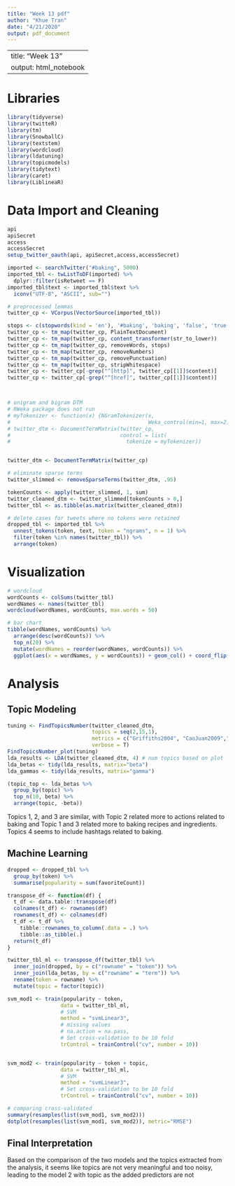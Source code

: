 ```yaml
---
title: "Week 13 pdf"
author: "Khue Tran"
date: "4/21/2020"
output: pdf_document
---
```


---
title: "Week 13"
output: html_notebook
---


# Libraries
```r
library(tidyverse)
library(twitteR)
library(tm)
library(SnowballC)
library(textstem)
library(wordcloud)
library(ldatuning)
library(topicmodels)
library(tidytext)
library(caret)
library(LiblineaR)
```


# Data Import and Cleaning
```r
api
apiSecret 
access 
accessSecret 
setup_twitter_oauth(api, apiSecret,access,accessSecret)
```


```r
imported <- searchTwitter("#baking", 5000)
imported_tbl <- twListToDF(imported) %>%
  dplyr::filter(isRetweet == F)
imported_tbl$text <- imported_tbl$text %>% 
  iconv("UTF-8", "ASCII", sub="")
```



```r
# preprocessed lemmas
twitter_cp <- VCorpus(VectorSource(imported_tbl))

stops <- c(stopwords(kind = 'en'), '#baking', 'baking', 'false', 'true')
twitter_cp <- tm_map(twitter_cp, PlainTextDocument)
twitter_cp <- tm_map(twitter_cp, content_transformer(str_to_lower))
twitter_cp <- tm_map(twitter_cp, removeWords, stops)
twitter_cp <- tm_map(twitter_cp, removeNumbers)
twitter_cp <- tm_map(twitter_cp, removePunctuation)
twitter_cp <- tm_map(twitter_cp, stripWhitespace)
twitter_cp <- twitter_cp[-grep("^[http]", twitter_cp[[1]]$content)]
twitter_cp <- twitter_cp[-grep("^[href]", twitter_cp[[1]]$content)]



# unigram and bigram DTM
# RWeka package does not run
# myTokenizer <- function(x) {NGramTokenizer(x,
#                                            Weka_control(min=1, max=2))}
# twitter_dtm <- DocumentTermMatrix(twitter_cp,
#                                   control = list(
#                                     tokenize = myTokenizer))


twitter_dtm <- DocumentTermMatrix(twitter_cp)

# eliminate sparse terms
twitter_slimmed <- removeSparseTerms(twitter_dtm, .95)

tokenCounts <- apply(twitter_slimmed, 1, sum)
twitter_cleaned_dtm <- twitter_slimmed[tokenCounts > 0,]
twitter_tbl <- as.tibble(as.matrix(twitter_cleaned_dtm))

# delete cases for tweets where no tokens were retained
dropped_tbl <- imported_tbl %>%
  unnest_tokens(token, text, token = "ngrams", n = 1) %>%
  filter(token %in% names(twitter_tbl)) %>%
  arrange(token)
```



# Visualization
```r
# wordcloud
wordCounts <- colSums(twitter_tbl)
wordNames <- names(twitter_tbl)
wordcloud(wordNames, wordCounts, max.words = 50)

# bar chart
tibble(wordNames, wordCounts) %>%
  arrange(desc(wordCounts)) %>%
  top_n(20) %>%
  mutate(wordNames = reorder(wordNames, wordCounts)) %>%
  ggplot(aes(x = wordNames, y = wordCounts)) + geom_col() + coord_flip() + theme_classic()
```


# Analysis

## Topic Modeling
```r
tuning <- FindTopicsNumber(twitter_cleaned_dtm,
                           topics = seq(2,15,1), 
                           metrics = c("Griffiths2004", "CaoJuan2009","Arun2010", "Deveaud2014"),
                           verbose = T)
FindTopicsNumber_plot(tuning)
lda_results <- LDA(twitter_cleaned_dtm, 4) # num topics based on plot
lda_betas <- tidy(lda_results, matrix="beta")
lda_gammas <- tidy(lda_results, matrix="gamma")

(topic_top <- lda_betas %>% 
  group_by(topic) %>%
  top_n(10, beta) %>%
  arrange(topic, -beta))
```


Topics 1, 2, and 3 are similar, with Topic 2 related more to actions related to baking and Topic 1 and 3 related more to baking recipes and ingredients. Topics 4 seems to include hashtags related to baking.

## Machine Learning
```r
dropped <- dropped_tbl %>%
  group_by(token) %>%
  summarise(popularity = sum(favoriteCount))

transpose_df <- function(df) {
  t_df <- data.table::transpose(df)
  colnames(t_df) <- rownames(df)
  rownames(t_df) <- colnames(df)
  t_df <- t_df %>%
    tibble::rownames_to_column(.data = .) %>%
    tibble::as_tibble(.)
  return(t_df)
}

twitter_tbl_ml <- transpose_df(twitter_tbl) %>%
  inner_join(dropped, by = c("rowname" = "token")) %>%
  inner_join(lda_betas, by = c("rowname" = "term")) %>%
  rename(token = rowname) %>%
  mutate(topic = factor(topic))
```


```r
svm_mod1 <- train(popularity ~ token,
                 data = twitter_tbl_ml,
                 # SVM
                 method = "svmLinear3", 
                 # missing values
                 # na.action = na.pass,
                 # Set cross-validation to be 10 fold
                 trControl = trainControl("cv", number = 10)) 


svm_mod2 <- train(popularity ~ token + topic,
                 data = twitter_tbl_ml,
                 # SVM
                 method = "svmLinear3", 
                 # Set cross-validation to be 10 fold
                 trControl = trainControl("cv", number = 10)) 

# comparing cross-validated
summary(resamples(list(svm_mod1, svm_mod2)))
dotplot(resamples(list(svm_mod1, svm_mod2)), metric="RMSE")
```


## Final Interpretation


Based on the comparison of the two models and the topics extracted from the analysis, it seems like topics are not very meaningful and too noisy, leading to the model 2 with topic as the added predictors are not 

